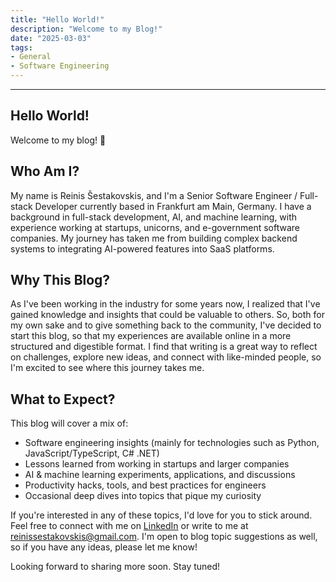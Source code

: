```yaml
---
title: "Hello World!"
description: "Welcome to my Blog!"
date: "2025-03-03"
tags:
- General
- Software Engineering
---
```



---

## Hello World!

Welcome to my blog! 🚀

## Who Am I?
My name is Reinis Šestakovskis, and I'm a Senior Software Engineer / Full-stack Developer currently based in Frankfurt am Main, Germany. I have a background in full-stack development, AI, and machine learning, with experience working at startups, unicorns, and e-government software companies. My journey has taken me from building complex backend systems to integrating AI-powered features into SaaS platforms.

## Why This Blog?
As I've been working in the industry for some years now, I realized that I've gained knowledge and insights that could be valuable to others. So, both for my own sake and to give something back to the community, I've decided to start this blog, so that my experiences are available online in a more structured and digestible format. I find that writing is a great way to reflect on challenges, explore new ideas, and connect with like-minded people, so I'm excited to see where this journey takes me.

## What to Expect?
This blog will cover a mix of:
- Software engineering insights (mainly for technologies such as Python, JavaScript/TypeScript, C# .NET)
- Lessons learned from working in startups and larger companies
- AI & machine learning experiments, applications, and discussions
- Productivity hacks, tools, and best practices for engineers
- Occasional deep dives into topics that pique my curiosity

If you're interested in any of these topics, I'd love for you to stick around. Feel free to connect with me on [LinkedIn](https://www.linkedin.com/in/reinis-sestakovskis) or write to me at [reinissestakovskis@gmail.com](mailto:reinissestakovskis@gmail.com). I'm open to blog topic suggestions as well, so if you have any ideas, please let me know!

Looking forward to sharing more soon. Stay tuned!

